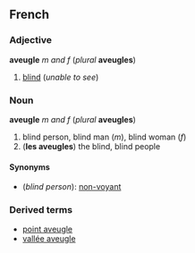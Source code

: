==French==
===Adjective===
'''aveugle''' ''m and f'' (''plural'' '''aveugles''')

#[[blind]] (''unable to see'')

===Noun===
'''aveugle''' ''m and f'' (''plural'' '''aveugles''')

#blind person, blind man (''m''), blind woman (''f'')
#('''les aveugles''') the blind, blind people

====Synonyms====
*(''blind person''): [[non-voyant]]

===Derived terms===
*[[point aveugle]]
*[[vallée aveugle]]